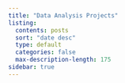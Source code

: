 ```yaml
---
title: "Data Analysis Projects"
listing: 
  contents: posts
  sort: "date desc"
  type: default
  categories: false
  max-description-length: 175
sidebar: true
---
```


